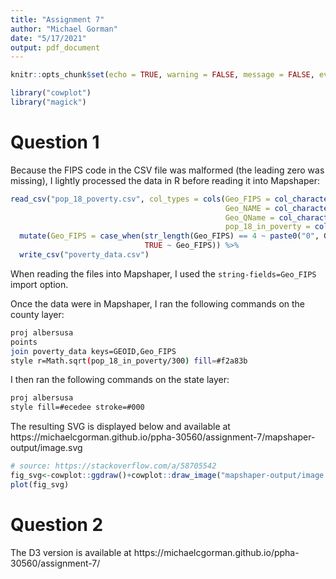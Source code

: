 ```yaml
---
title: "Assignment 7"
author: "Michael Gorman"
date: "5/17/2021"
output: pdf_document
---
```


```r
knitr::opts_chunk$set(echo = TRUE, warning = FALSE, message = FALSE, eval = FALSE)

library("cowplot")
library("magick")

```

# Question 1

Because the FIPS code in the CSV file was malformed (the leading zero was missing), I lightly processed the data in R before reading it into Mapshaper:

```r

read_csv("pop_18_poverty.csv", col_types = cols(Geo_FIPS = col_character(),
                                                Geo_NAME = col_character(),
                                                Geo_QName = col_character(),
                                                pop_18_in_poverty = col_double())) %>%
  mutate(Geo_FIPS = case_when(str_length(Geo_FIPS) == 4 ~ paste0("0", Geo_FIPS),
                              TRUE ~ Geo_FIPS)) %>%
  write_csv("poverty_data.csv")

```

When reading the files into Mapshaper, I used the `string-fields=Geo_FIPS` import option.

Once the data were in Mapshaper, I ran the following commands on the county layer:

```bash

proj albersusa
points
join poverty_data keys=GEOID,Geo_FIPS
style r=Math.sqrt(pop_18_in_poverty/300) fill=#f2a83b

```

I then ran the following commands on the state layer:

```bash

proj albersusa
style fill=#ecedee stroke=#000

```

The resulting SVG is displayed below and available at https://michaelcgorman.github.io/ppha-30560/assignment-7/mapshaper-output/image.svg

```r

# source: https://stackoverflow.com/a/58705542
fig_svg<-cowplot::ggdraw()+cowplot::draw_image("mapshaper-output/image.svg")
plot(fig_svg)

```

# Question 2

The D3 version is available at https://michaelcgorman.github.io/ppha-30560/assignment-7/


